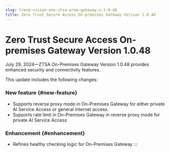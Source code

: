 ```yaml
---
slug: trend-vision-one-ztsa-prem-gateway-v-1-0-48
title: Zero Trust Secure Access On-premises Gateway Version 1.0.48
---
```

# Zero Trust Secure Access On-premises Gateway Version 1.0.48

July 29, 2024—ZTSA On-Premises Gateway Version 1.0.48 provides enhanced security and connectivity features.

This update includes the following changes:

### New feature {#new-feature}

- Supports reverse proxy mode in On-Premises Gateway for either private AI Service Access or general internet access.
- Supports rate limit in On-Premises Gateway in reverse proxy mode for private AI Service Access

### Enhancement {#enhancement}

- Refines healthy checking logic for On-Premises Gateway
:::
